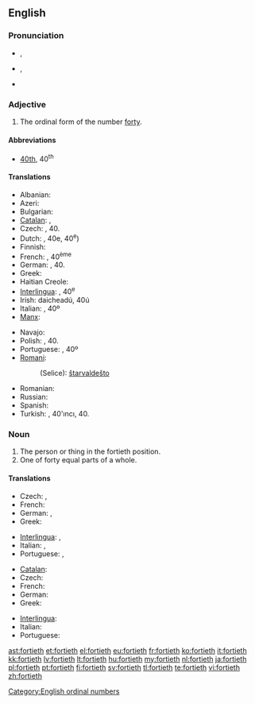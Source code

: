 ==English==

===Pronunciation===
* {{a|RP}} {{IPA|/ˈfɔːtiəθ/}}, {{X-SAMPA|/fO:ti@T/}}
* {{a|GenAm}} {{IPA|/ˈfɔɻtiəθ/}}, {{X-SAMPA|/"fOrti@T/}}
* {{hyphenation|for|ti|eth}}

===Adjective===
{{en-adj|-}}

# The ordinal form of the number [[forty]].

====Abbreviations====
* [[40th]], 40<sup>th</sup>

====Translations====
{{trans-top|ordinal form of forty}}
* Albanian: {{t|sq|dyzetë}}
* Azeri: {{t|az|qırxıncı|sc=Kore}}
* Bulgarian: {{t|bg|четиресетият|tr=chetiresetiyat|sc=Beng}}
* [[Catalan]]: {{t|ca|quarantè}}, {{t|ca|quadragèsim}}
* Czech: {{t|cs|čtyřicátý}}, 40.
* Dutch: {{t|nl|veertigste}}, 40e, 40<sup>e</sup>)
* Finnish: {{t|fi|neljäskymmenes}}
* French: {{t+|fr|quarantième}}, 40<sup>ème</sup>
* German: {{t|de|vierzigster}}, 40.
* Greek: {{t+|el|τεσσαρακοστός|tr=tessarakostós}}
* Haitian Creole: {{tø|ht|karantyèm}}
* [[Interlingua]]: {{t|ia|quarantesime}}, 40<sup>e</sup>
* Irish: daicheadú, 40ú
* Italian: {{t|it|quarantesimo}}, 40º
* [[Manx]]: {{t|gv|daeedoo}}
{{trans-mid}}
* Navajo: {{tø|nv|dízdiin góneʼ}}
* Polish: {{t+|pl|czterdziesty}}, 40.
* Portuguese: {{t|pt|quadragésimo}}, 40º
* [[Romani]]:
*: (Selice): [[štarvaldešto]] {{m}}
* Romanian: {{t|ro|patruzecilea}}
* Russian: {{t|ru|сороковой|sc=Cyrl|tr=sorokovój}}
* Spanish: {{t|es|cuadragésimo}}
* Turkish: {{t|tr|kırkıncı}}, 40'ıncı, 40.
{{trans-bottom}}

===Noun===
{{en-noun}}

# The person or thing in the fortieth position.
# One of forty equal parts of a whole.

====Translations====
{{trans-top|person or thing}}
* Czech: {{t-|cs|čtyřicátý|m}}, {{t-|cs|čtyřicátá|f}}
* French: {{t+|fr|quarantième}}
* German: {{t-|de|Vierzigster|m}}, {{t-|de|Vierzigste|f}}
* Greek: {{t|el|τεσσαρακοστός|tr=tessarakostós|sc=Grek}}
{{trans-mid}}
* [[Interlingua]]: {{t|ia|quarantesimo|m}}, {{t|ia|quarantesima|f}}
* Italian: {{t+|it|quarantesimo|m}}, {{t+|it|quarantesima|f}}
* Portuguese: {{t+|pt|quadragésimo|m}}, {{t-|pt|quadragésima|f}}
{{trans-bottom}}

{{trans-top|one of forty equal parts}}
* [[Catalan]]: {{t|ca|quarantè|m}}
* Czech: {{t-|cs|čtyřicetina|f}}
* French: {{t+|fr|quarantième|m}}
* German: {{t-|de|Vierzigstel|n}}
* Greek: {{t|el|τεσσαρακοστό|n|tr=tessarakostó|sc=Grek}}
{{trans-mid}}
* [[Interlingua]]: {{t|ia|quarantesimo}}
* Italian: {{t+|it|quarantesimo|m}}
* Portuguese: {{t+|pt|quadragésimo|m}}
{{trans-bottom}}

[[Category:English ordinal numbers]]

[[ast:fortieth]]
[[et:fortieth]]
[[el:fortieth]]
[[eu:fortieth]]
[[fr:fortieth]]
[[ko:fortieth]]
[[it:fortieth]]
[[kk:fortieth]]
[[lv:fortieth]]
[[lt:fortieth]]
[[hu:fortieth]]
[[my:fortieth]]
[[nl:fortieth]]
[[ja:fortieth]]
[[pl:fortieth]]
[[pt:fortieth]]
[[fi:fortieth]]
[[sv:fortieth]]
[[tl:fortieth]]
[[te:fortieth]]
[[vi:fortieth]]
[[zh:fortieth]]